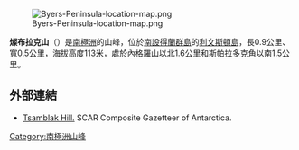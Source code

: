 {{no footnotes|time=2013-10-29T01:45:41+00:00}}
[[Image:Byers-Peninsula-location-map.png|thumb]]

'''燦布拉克山'''（{{lang-bg|Григорий Цамблак}}）是[[南極洲|南極洲]]的山峰，位於[[南設得蘭群島|南設得蘭群島]]的[[利文斯頓島|利文斯頓島]]，長0.9公里、寬0.5公里，海拔高度113米，處於[[內格羅山|內格羅山]]以北1.6公里和[[斯帕拉多克角|斯帕拉多克角]]以南1.5公里。

{{coord|62|38|13|S|61|00|07|W|display=title}}

==外部連結==
* [http://data.aad.gov.au/aadc/gaz/scar/display_name.cfm?gaz_id=134755 Tsamblak Hill.] {{Wayback|url=http://data.aad.gov.au/aadc/gaz/scar/display_name.cfm?gaz_id=134755 |date=20120527131803 }} SCAR Composite Gazetteer of Antarctica.

{{Antarctica-geo-stub}}
[[Category:南極洲山峰|Category:南極洲山峰]]